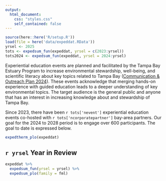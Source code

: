 ```yaml
---
output:
  html_document:
    css: "styles.css"
    self_contained: false
---
```


```r
source(here::here('R/setup.R'))
load(file = here('data/expeddat.RData'))
yrsel <- 2025
tots <- expedsum_fun(expeddat, yrsel = c(2023:yrsel))
tots2024 <- expedsum_fun(expeddat, yrsel = 2024:yrsel)
```

Experiential education events are planned and facilitated by the Tampa Bay Estuary Program to increase environmental stewardship, well-being, and scientific literacy about key topics related to Tampa Bay ([Communication & Outreach Plan 2024](https://drive.google.com/file/d/1cPMlSIDgfinErzVVg6Vdy3Ycb_Xeodel/view){target="_parent"}). These events acknowledge that merging hands-on experience with guided education leads to a deeper understanding of key environmental topics. The target audience is the general public and anyone that has an interest in increasing knowledge about and stewardship of Tampa Bay.  

Since 2023, there have been `r tots['nevent']` experiential education events co-hosted with `r tots['ncorporatepartner']` bay-area partners.  Our goal for the 2024 to 2028 period is to engage over 600 participants. The goal to date is expressed below.

```r
expedtherm_plo(expeddat)
```

## `r yrsel` Year in Review 

```r
expeddat %>% 
  expedsum_fun(yrsel = yrsel) %>% 
  expedsum_plo(family = fml)
```

<script type="text/javascript" src="js/iframeResizer.contentWindow.min.js"></script>
